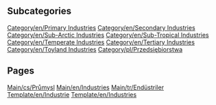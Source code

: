 
== Subcategories ==
[[Category/en/Primary Industries]]
[[Category/en/Secondary Industries]]
[[Category/en/Sub-Arctic Industries]]
[[Category/en/Sub-Tropical Industries]]
[[Category/en/Temperate Industries]]
[[Category/en/Tertiary Industries]]
[[Category/en/Toyland Industries]]
[[Category/pl/Przedsiębiorstwa]]

== Pages ==
[[Main/cs/Průmysl]]
[[Main/en/Industries]]
[[Main/tr/Endüstriler]]
[[Template/en/Industrie]]
[[Template/en/Industries]]

